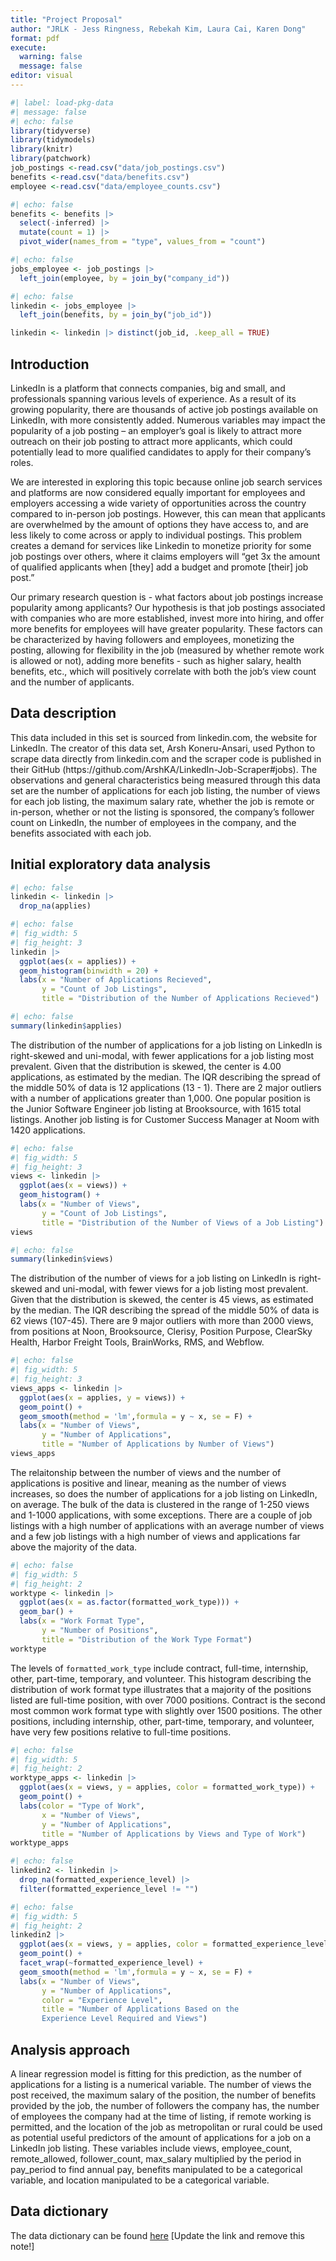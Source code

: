 ```yaml
---
title: "Project Proposal"
author: "JRLK - Jess Ringness, Rebekah Kim, Laura Cai, Karen Dong"
format: pdf
execute: 
  warning: false
  message: false
editor: visual
---
```


```r
#| label: load-pkg-data
#| message: false
#| echo: false
library(tidyverse)
library(tidymodels)
library(knitr)
library(patchwork)
job_postings <-read.csv("data/job_postings.csv")
benefits <-read.csv("data/benefits.csv")
employee <-read.csv("data/employee_counts.csv")
```

```r
#| echo: false
benefits <- benefits |>
  select(-inferred) |>
  mutate(count = 1) |>
  pivot_wider(names_from = "type", values_from = "count")
```


```r
#| echo: false
jobs_employee <- job_postings |>
  left_join(employee, by = join_by("company_id"))
```

```r
#| echo: false
linkedin <- jobs_employee |>
  left_join(benefits, by = join_by("job_id"))

linkedin <- linkedin |> distinct(job_id, .keep_all = TRUE)
```

## Introduction
LinkedIn is a platform that connects companies, big and small, and professionals spanning various levels of experience. As a result of its growing popularity, there are thousands of active job postings available on LinkedIn, with more consistently added. Numerous variables may impact the popularity of a job posting -- an employer’s goal is likely to attract more outreach on their job posting to attract more applicants, which could potentially lead to more qualified candidates to apply for their company’s roles.

We are interested in exploring this topic because online job search services and platforms are now considered equally important for employees and employers accessing a wide variety of opportunities across the country compared to in-person job postings. However, this can mean that applicants are overwhelmed by the amount of options they have access to, and are less likely to come across or apply to individual postings. This problem creates a demand for services like Linkedin to monetize priority for some job postings over others, where it claims employers will “get 3x the amount of qualified applicants when [they] add a budget and promote [their] job post.”

Our primary research question is - what factors about job postings increase popularity among applicants? Our hypothesis is that job postings associated with companies who are more established, invest more into hiring, and offer more benefits for employees will have greater popularity. These factors can be characterized by having followers and employees, monetizing the posting, allowing for flexibility in the job (measured by whether remote work is allowed or not), adding more benefits - such as higher salary, health benefits, etc., which will positively correlate with both the job’s view count and the number of applicants.

## Data description
This data included in this set is sourced from linkedin.com, the website for LinkedIn. The creator of this data set, Arsh Koneru-Ansari, used Python to scrape data directly from linkedin.com and the scraper code is published in their GitHub (https://github.com/ArshKA/LinkedIn-Job-Scraper#jobs). The observations and general characteristics being measured through this data set are the number of applications for each job listing, the number of views for each job listing, the maximum salary rate, whether the job is remote or in-person, whether or not the listing is sponsored, the company’s follower count on LinkedIn, the number of employees in the company, and the benefits associated with each job.

## Initial exploratory data analysis
```r
#| echo: false
linkedin <- linkedin |> 
  drop_na(applies)
```

```r
#| echo: false
#| fig_width: 5 
#| fig_height: 3
linkedin |>
  ggplot(aes(x = applies)) +
  geom_histogram(binwidth = 20) +
  labs(x = "Number of Applications Recieved",
       y = "Count of Job Listings",
       title = "Distribution of the Number of Applications Recieved") 
```

```r
#| echo: false
summary(linkedin$applies)
```

The distribution of the number of applications for a job listing on LinkedIn is right-skewed and uni-modal, with fewer applications for a job listing most prevalent. Given that the distribution is skewed, the center is 4.00 applications, as estimated by the median. The IQR describing the spread of the middle 50% of data is 12 applications (13 - 1). There are 2 major outliers with a number of applications greater than 1,000. One popular position is the Junior Software Engineer job listing at Brooksource, with 1615 total listings. Another job listing is for Customer Success Manager at Noom with 1420 applications. 

```r
#| echo: false
#| fig_width: 5 
#| fig_height: 3
views <- linkedin |>
  ggplot(aes(x = views)) +
  geom_histogram() +
  labs(x = "Number of Views",
       y = "Count of Job Listings",
       title = "Distribution of the Number of Views of a Job Listing") 
views
```
```r
#| echo: false
summary(linkedin$views)
```

The distribution of the number of views for a job listing on LinkedIn is right-skewed and uni-modal, with fewer views for a job listing most prevalent. Given that the distribution is skewed, the center is 45 views, as estimated by the median. The IQR describing the spread of the middle 50% of data is 62 views (107-45). There are 9 major outliers with more than 2000 views, from positions at Noon, Brooksource, Clerisy, Position Purpose, ClearSky Health, Harbor Freight Tools, BrainWorks, RMS, and Webflow. 

```r
#| echo: false
#| fig_width: 5 
#| fig_height: 3
views_apps <- linkedin |>
  ggplot(aes(x = applies, y = views)) +
  geom_point() +
  geom_smooth(method = 'lm',formula = y ~ x, se = F) +
  labs(x = "Number of Views",
       y = "Number of Applications",
       title = "Number of Applications by Number of Views") 
views_apps
```
The relaitonship between the number of views and the number of applications is positive and linear, meaning as the number of views increases, so does the number of applications for a job listing on LinkedIn, on average. The bulk of the data is clustered in the range of 1-250 views and 1-1000 applications, with some exceptions. There are a couple of job listings with a high number of applications with an average number of views and a few job listings with a high number of views and applications far above the majority of the data.

```r
#| echo: false
#| fig_width: 5 
#| fig_height: 2
worktype <- linkedin |> 
  ggplot(aes(x = as.factor(formatted_work_type))) + 
  geom_bar() + 
  labs(x = "Work Format Type",
       y = "Number of Positions",
       title = "Distribution of the Work Type Format")
worktype
```

The levels of `formatted_work_type` include contract, full-time, internship, other, part-time, temporary, and volunteer. This histogram describing the distribution of work format type illustrates that a majority of the positions listed are full-time position, with over 7000 positions. Contract is the second most common work format type with slightly over 1500 positions. The other positions, including internship, other, part-time, temporary, and volunteer, have very few positions relative to full-time positions.

```r
#| echo: false
#| fig_width: 5 
#| fig_height: 2
worktype_apps <- linkedin |>
  ggplot(aes(x = views, y = applies, color = formatted_work_type)) +
  geom_point() +
  labs(color = "Type of Work",
       x = "Number of Views",
       y = "Number of Applications",
       title = "Number of Applications by Views and Type of Work")
worktype_apps
```




```r
#| echo: false
linkedin2 <- linkedin |> 
  drop_na(formatted_experience_level) |>
  filter(formatted_experience_level != "")
```

```r
#| echo: false
#| fig_width: 5 
#| fig_height: 2
linkedin2 |>
  ggplot(aes(x = views, y = applies, color = formatted_experience_level)) +
  geom_point() + 
  facet_wrap(~formatted_experience_level) + 
  geom_smooth(method = 'lm',formula = y ~ x, se = F) +
  labs(x = "Number of Views",
       y = "Number of Applications",
       color = "Experience Level",
       title = "Number of Applications Based on the 
       Experience Level Required and Views")
```

## Analysis approach
A linear regression model is fitting for this prediction, as the number of applications for a listing is a numerical variable. The number of views the post received, the maximum salary of the position, the number of benefits provided by the job, the number of followers the company has, the number of employees the company had at the time of listing, if remote working is permitted, and the location of the job as metropolitan or rural could be used as potential useful predictors of the amount of applications for a job on a LinkedIn job listing. These variables include views, employee_count, remote_allowed, follower_count,  max_salary multiplied by the period in pay_period to find annual pay, benefits manipulated to be a categorical variable, and location manipulated to be a categorical variable. 

## Data dictionary
The data dictionary can be found [here](ADD%20LINK!!!) \[Update the link and remove this note!\]
